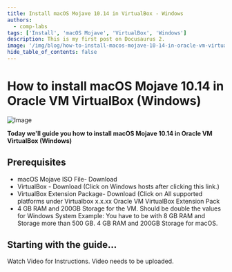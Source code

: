 ```yaml
---
title: Install macOS Mojave 10.14 in VirtualBox - Windows
authors:
  - comp-labs
tags: ['Install', 'macOS Mojave', 'VirtualBox', 'Windows']
description: This is my first post on Docusaurus 2.
image: '/img/blog/how-to-install-macos-mojave-10-14-in-oracle-vm-virtualbox-windows.jpg'
hide_table_of_contents: false
---
```

# How to install macOS Mojave 10.14 in Oracle VM VirtualBox (Windows)

![Image](/img/blog/how-to-install-macos-mojave-10-14-in-oracle-vm-virtualbox-windows.jpg)

**Today we'll guide you how to install macOS Mojave 10.14 in Oracle VM VirtualBox (Windows)**
<!-- truncate -->
## Prerequisites

- macOS Mojave ISO File- Download
- VirtualBox - Download (Click on Windows hosts after clicking this link.)
- VirtualBox Extension Package- Download (Click on All supported platforms under Virtualbox x.x.xx Oracle VM VirtualBox Extension Pack
- 4 GB RAM and 200GB Storage for the VM. Should be double the values for Windows System Example: You have to be with 8 GB RAM and Storage more than 500 GB. 4 GB RAM and 200GB Storage for macOS.

## Starting with the guide...

Watch Video for Instructions.
Video needs to be uploaded.